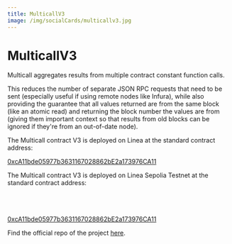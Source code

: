 ```yaml
---
title: MulticallV3
image: /img/socialCards/multicallv3.jpg
---
```


# MulticallV3

Multicall aggregates results from multiple contract constant function calls.

This reduces the number of separate JSON RPC requests that need to be sent
(especially useful if using remote nodes like Infura), while also providing the
guarantee that all values returned are from the same block (like an atomic read)
and returning the block number the values are from (giving them important
context so that results from old blocks can be ignored if they're from an
out-of-date node).


<Tabs className="my-tabs">
  <TabItem value="Mainnet" label="Mainnet">

The Multicall contract V3 is deployed on Linea at the standard contract address:

[0xcA11bde05977b3631167028862bE2a173976CA11](https://explorer.linea.build/address/0xcA11bde05977b3631167028862bE2a173976CA11)

</TabItem>
 <TabItem value="Linea Sepolia" label="Sepolia">
The Multicall contract V3 is deployed on Linea Sepolia Testnet at the standard contract address:
<br></br>
<br></br>

[0xcA11bde05977b3631167028862bE2a173976CA11](https://sepolia.lineascan.build/address/0xca11bde05977b3631167028862be2a173976ca11)

 </TabItem>
</Tabs>

Find the official repo of the project [here](https://github.com/mds1/multicall).
